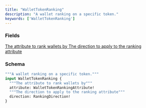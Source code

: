 ```yaml
---
title: "WalletTokenRanking"
description: "A wallet ranking on a specific token."
keywords: ['WalletTokenRanking']
---
```


### Fields

<a href="/api-reference/types/wallettokenrankingattribute">
  <ResponseField name="attribute" type="WalletTokenRankingAttribute!" required>
    The attribute to rank wallets by
  </ResponseField>
</a>

<a href="/api-reference/types/rankingdirection">
  <ResponseField name="direction" type="RankingDirection!" required>
    The direction to apply to the ranking attribute
  </ResponseField>
</a>

### Schema


```graphql 
"""A wallet ranking on a specific token."""
input WalletTokenRanking {
  """The attribute to rank wallets by"""
  attribute: WalletTokenRankingAttribute!
  """The direction to apply to the ranking attribute"""
  direction: RankingDirection!
}
```
